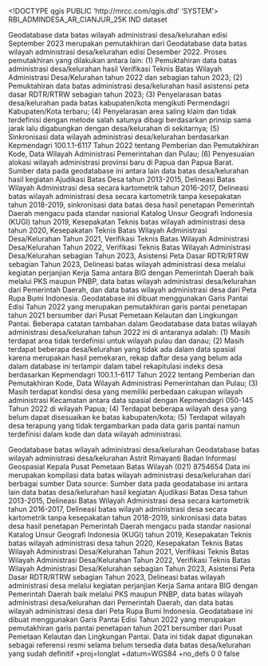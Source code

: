 <!DOCTYPE qgis PUBLIC 'http://mrcc.com/qgis.dtd' 'SYSTEM'>
<qgis version="3.28.7-Firenze">
  <identifier>RBI_ADMINDESA_AR_CIANJUR_25K</identifier>
  <parentidentifier></parentidentifier>
  <language>IND</language>
  <type>dataset</type>
  <title>ADMINISTRASI_AR_DESAKEL</title>
  <abstract>Geodatabase data batas wilayah administrasi desa/kelurahan edisi September 2023 merupakan pemutakhiran dari Geodatabase data batas wilayah administrasi desa/kelurahan edisi Desember 2022. Proses pemutakhiran yang dilakukan antara lain: (1) Pemuktahiran data batas administrasi desa/kelurahan hasil Verifikasi Teknis Batas Wilayah Administrasi Desa/Kelurahan tahun 2022 dan sebagian tahun 2023; (2) Pemuktahiran data batas administrasi desa/kelurahan hasil asistensi peta dasar RDTR/RTRW sebagian tahun 2023; (3) Penyelarasan batas desa/kelurahan pada batas kabupaten/kota mengikuti Permendagri Kabupaten/Kota terbaru; (4) Penyelarasan area saling klaim dan tidak terdefinisi dengan metode salah satunya dibagi berdasarkan prinsip sama jarak lalu digabungkan dengan desa/kelurahan di sekitarnya; (5) Sinkronisasi data wilayah administrasi desa/kelurahan berdasarkan Kepmendagri 100.1.1-6117 Tahun 2022 tentang Pemberian dan Pemutakhiran Kode, Data Wilayah Administrasi Pemerintahan dan Pulau; (6) Penyesuaian alokasi wilayah administrasi provinsi baru di Papua dan Papua Barat.
Sumber data pada geodatabase ini antara lain data batas desa/kelurahan hasil kegiatan Ajudikasi Batas Desa tahun 2013-2015, Delineasi Batas Wilayah Administrasi desa secara kartometrik tahun 2016-2017, Delineasi batas wilayah administrasi desa secara kartometrik tanpa kesepakatan tahun 2018-2019, sinkronisasi data batas desa hasil penetapan Pemerintah Daerah mengacu pada standar nasional Katalog Unsur Geografi Indonesia (KUGI) tahun 2019, Kesepakatan Teknis batas wilayah administrasi desa tahun 2020, Kesepakatan Teknis Batas Wilayah Administrasi Desa/Kelurahan Tahun 2021, Verifikasi Teknis Batas Wilayah Administrasi Desa/Kelurahan Tahun 2022, Verifikasi Teknis Batas Wilayah Administrasi Desa/Kelurahan sebagian Tahun 2023, Asistensi Peta Dasar RDTR/RTRW sebagian Tahun 2023, Delineasi batas wilayah administrasi desa melalui kegiatan perjanjian Kerja Sama antara BIG dengan Pemerintah Daerah baik melalui PKS maupun PNBP, data batas wilayah administrasi desa/kelurahan dari Pemerintah Daerah, dan data batas wilayah administrasi desa dari Peta Rupa Bumi Indonesia. Geodatabase ini dibuat menggunakan Garis Pantai Edisi Tahun 2022 yang merupakan pemutakhiran garis pantai penetapan tahun 2021 bersumber dari Pusat Pemetaan Kelautan dan Lingkungan Pantai.
Beberapa catatan tambahan dalam Geodatabase data batas wilayah administrasi desa/kelurahan tahun 2022 ini di antaranya adalah: (1) Masih terdapat area tidak terdefinisi untuk wilayah pulau dan danau; (2) Masih terdapat beberapa desa/kelurahan yang tidak ada dalam data spasial karena merupakan hasil pemekaran, rekap daftar desa yang belum ada dalam database ini terlampir dalam tabel rekapitulasi indeks desa berdasarkan Kepmendagri 100.1.1-6117 Tahun 2022 tentang Pemberian dan Pemutakhiran Kode, Data Wilayah Administrasi Pemerintahan dan Pulau; (3) Masih terdapat kondisi desa yang memiliki perbedaan cakupan wilayah administrasi Kecamatan antara data spasial dengan Kepmendagri 050-145 Tahun 2022 di wilayah Papua; (4) Terdapat beberapa wilayah desa yang belum dapat disesuaikan ke batas kabupaten/kota; (5) Terdapat wilayah desa terapung yang tidak tergambarkan pada data garis pantai namun terdefinisi dalam kode dan data wilayah administrasi.

</abstract>
  <keywords vocabulary="Search keys">
    <keyword>Geodatabase batas wilayah administrasi desa/kelurahan</keyword>
  </keywords>
  <keywords vocabulary="gmd:topicCategory">
    <keyword>Geodatabase batas wilayah administrasi desa/kelurahan</keyword>
  </keywords>
  <contact>
    <name>Astrit Rimayanti</name>
    <organization>Badan Informasi Geospasial</organization>
    <position>Kepala Pusat Pemetaan Batas Wilayah</position>
    <voice>(021) 8754654</voice>
    <fax></fax>
    <email></email>
    <role></role>
  </contact>
  <links/>
  <history>Data ini merupakan kompilasi data batas wilayah administrasi desa/kelurahan dari berbagai sumber</history>
  <history>Data source: Sumber data pada geodatabase ini antara lain data batas desa/kelurahan hasil kegiatan Ajudikasi Batas Desa tahun 2013-2015, Delineasi Batas Wilayah Administrasi desa secara kartometrik tahun 2016-2017, Delineasi batas wilayah administrasi desa secara kartometrik tanpa kesepakatan tahun 2018-2019, sinkronisasi data batas desa hasil penetapan Pemerintah Daerah mengacu pada standar nasional Katalog Unsur Geografi Indonesia (KUGI) tahun 2019, Kesepakatan Teknis batas wilayah administrasi desa tahun 2020, Kesepakatan Teknis Batas Wilayah Administrasi Desa/Kelurahan Tahun 2021, Verifikasi Teknis Batas Wilayah Administrasi Desa/Kelurahan Tahun 2022, Verifikasi Teknis Batas Wilayah Administrasi Desa/Kelurahan sebagian Tahun 2023, Asistensi Peta Dasar RDTR/RTRW sebagian Tahun 2023, Delineasi batas wilayah administrasi desa melalui kegiatan perjanjian Kerja Sama antara BIG dengan Pemerintah Daerah baik melalui PKS maupun PNBP, data batas wilayah administrasi desa/kelurahan dari Pemerintah Daerah, dan data batas wilayah administrasi desa dari Peta Rupa Bumi Indonesia. Geodatabase ini dibuat menggunakan Garis Pantai Edisi Tahun 2022 yang merupakan pemutakhiran garis pantai penetapan tahun 2021 bersumber dari Pusat Pemetaan Kelautan dan Lingkungan Pantai.</history>
  <fees></fees>
  <constraints type="Limitations of use">Data ini tidak dapat digunakan sebagai referensi resmi selama belum tersedia data batas desa/kelurahan yang sudah definitif</constraints>
  <encoding></encoding>
  <crs>
    <spatialrefsys nativeFormat="Wkt">
      <wkt></wkt>
      <proj4>+proj=longlat +datum=WGS84 +no_defs</proj4>
      <srsid>0</srsid>
      <srid>0</srid>
      <authid></authid>
      <description></description>
      <projectionacronym></projectionacronym>
      <ellipsoidacronym></ellipsoidacronym>
      <geographicflag>false</geographicflag>
    </spatialrefsys>
  </crs>
  <extent>
    <spatial minx="94.97191104600000244" miny="-11.00761537700000048" dimensions="2" minz="0" maxz="0" maxx="141.02004178900000397" maxy="6.07683220399999957" crs="EPSG:4326"/>
    <temporal>
      <period>
        <start></start>
        <end></end>
      </period>
    </temporal>
  </extent>
</qgis>
